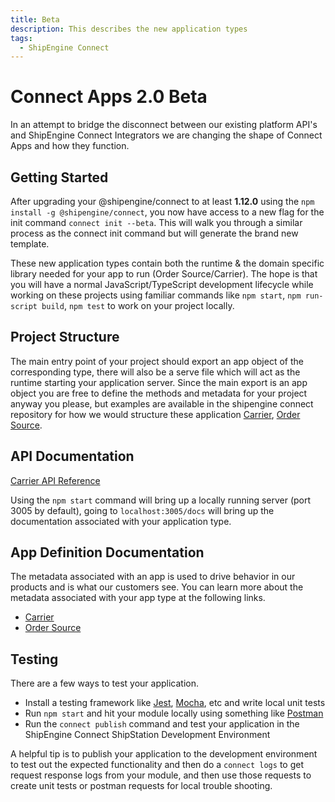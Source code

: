 ```yaml
---
title: Beta
description: This describes the new application types
tags:
  - ShipEngine Connect
---
```



Connect Apps 2.0 Beta
================

In an attempt to bridge the disconnect between our existing platform API's and ShipEngine Connect Integrators we are changing the shape of Connect Apps and how they function.

Getting Started
------------------------
After upgrading your @shipengine/connect to at least **1.12.0** using the `npm install -g @shipengine/connect`, you now have access to a new flag for the init command `connect init --beta`.
This will walk you through a similar process as the connect init command but will generate the brand new template.

These new application types contain both the runtime & the domain specific library needed for your app to run (Order Source/Carrier). The hope is that you will have a normal JavaScript/TypeScript development lifecycle while working on these projects using familiar commands like `npm start`, `npm run-script build`, `npm test` to work on your project locally.


Project Structure
------------------------------------------
The main entry point of your project should export an app object of the corresponding type, there will also be a serve file which will act as the runtime starting your application server.
Since the main export is an app object you are free to define the methods and metadata for your project anyway you please, but examples are available in the shipengine connect repository for how we would structure these application [Carrier](https://github.com/ShipEngine/connect/tree/master/samples/carrier-api), [Order Source](https://github.com/ShipEngine/connect/tree/master/samples/order-source).

API Documentation
------------------------------------------
[Carrier API Reference](https://shipstation.github.io/integrations-shipping/carrierapi-redoc.html)

Using the `npm start` command will bring up a locally running server (port 3005 by default), going to `localhost:3005/docs` will bring up the documentation associated with your application type.

App Definition Documentation
------------------------------------------
The metadata associated with an app is used to drive behavior in our products and is what our customers see.
You can learn more about the metadata associated with your app type at the following links.
* [Carrier](./app-definition/carrier.mdx)
* [Order Source](./app-definition/order-source.mdx)

Testing
------------------------------------------
There are a few ways to test your application.
 * Install a testing framework like [Jest](https://jestjs.io/), [Mocha](https://mochajs.org/), etc and write local unit tests
 * Run `npm start` and hit your module locally using something like [Postman](https://www.postman.com/)
 * Run the `connect publish` command and test your application in the ShipEngine Connect ShipStation Development Environment

A helpful tip is to publish your application to the development environment to test out the expected functionality and then do a `connect logs` to get request response logs from your module, and then use those requests to create unit tests or postman requests for local trouble shooting.
